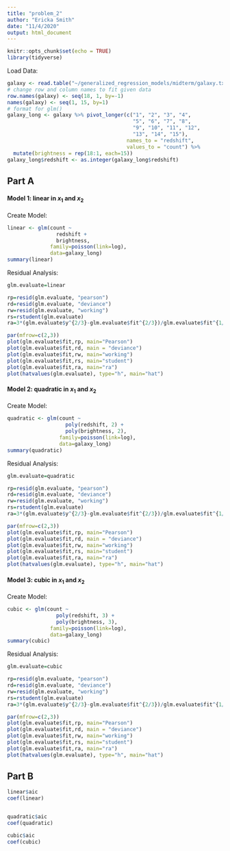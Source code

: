 ```yaml
---
title: "problem_2"
author: "Ericka Smith"
date: "11/4/2020"
output: html_document
---
```


```r
knitr::opts_chunk$set(echo = TRUE)
library(tidyverse)
```

Load Data: 

```r
galaxy <- read.table("~/generalized_regression_models/midterm/galaxy.txt", quote="\"", comment.char="")
# change row and column names to fit given data
row.names(galaxy) <- seq(18, 1, by=-1)
names(galaxy) <- seq(1, 15, by=1)
# format for glm()
galaxy_long <- galaxy %>% pivot_longer(c("1", "2", "3", "4",
                                         "5", "6", "7", "8",
                                         "9", "10", "11", "12",
                                         "13", "14", "15"),
                                       names_to = "redshift", 
                                       values_to = "count") %>%
  mutate(brightness = rep(18:1, each=15))
galaxy_long$redshift <- as.integer(galaxy_long$redshift)
```

## Part A

#### Model 1: linear in $x_1$ and $x_2$

Create Model:

```r
linear <- glm(count ~
                redshift +
                brightness, 
              family=poisson(link=log), 
              data=galaxy_long)
summary(linear)
```

Residual Analysis:

```r
glm.evaluate=linear

rp=resid(glm.evaluate, "pearson")
rd=resid(glm.evaluate, "deviance")
rw=resid(glm.evaluate, "working")
rs=rstudent(glm.evaluate)
ra=3*(glm.evaluate$y^{2/3}-glm.evaluate$fit^{2/3})/glm.evaluate$fit^{1/6}/2

par(mfrow=c(2,3))
plot(glm.evaluate$fit,rp, main="Pearson")
plot(glm.evaluate$fit,rd, main = "deviance")
plot(glm.evaluate$fit,rw, main="working")
plot(glm.evaluate$fit,rs, main="student")
plot(glm.evaluate$fit,ra, main="ra")
plot(hatvalues(glm.evaluate), type="h", main="hat")
```

#### Model 2: quadratic in $x_1$ and $x_2$

Create Model:

```r
quadratic <- glm(count ~
                   poly(redshift, 2) +
                   poly(brightness, 2),
                 family=poisson(link=log),
                 data=galaxy_long)
summary(quadratic)
```

Residual Analysis:

```r
glm.evaluate=quadratic

rp=resid(glm.evaluate, "pearson")
rd=resid(glm.evaluate, "deviance")
rw=resid(glm.evaluate, "working")
rs=rstudent(glm.evaluate)
ra=3*(glm.evaluate$y^{2/3}-glm.evaluate$fit^{2/3})/glm.evaluate$fit^{1/6}/2

par(mfrow=c(2,3))
plot(glm.evaluate$fit,rp, main="Pearson")
plot(glm.evaluate$fit,rd, main = "deviance")
plot(glm.evaluate$fit,rw, main="working")
plot(glm.evaluate$fit,rs, main="student")
plot(glm.evaluate$fit,ra, main="ra")
plot(hatvalues(glm.evaluate), type="h", main="hat")
```


#### Model 3: cubic in $x_1$ and $x_2$

Create Model:

```r
cubic <- glm(count ~ 
                poly(redshift, 3) + 
                poly(brightness, 3),
              family=poisson(link=log), 
              data=galaxy_long)
summary(cubic)
```

Residual Analysis:

```r
glm.evaluate=cubic

rp=resid(glm.evaluate, "pearson")
rd=resid(glm.evaluate, "deviance")
rw=resid(glm.evaluate, "working")
rs=rstudent(glm.evaluate)
ra=3*(glm.evaluate$y^{2/3}-glm.evaluate$fit^{2/3})/glm.evaluate$fit^{1/6}/2

par(mfrow=c(2,3))
plot(glm.evaluate$fit,rp, main="Pearson")
plot(glm.evaluate$fit,rd, main = "deviance")
plot(glm.evaluate$fit,rw, main="working")
plot(glm.evaluate$fit,rs, main="student")
plot(glm.evaluate$fit,ra, main="ra")
plot(hatvalues(glm.evaluate), type="h", main="hat")
```

## Part B

```r
linear$aic
coef(linear)


quadratic$aic
coef(quadratic)

cubic$aic
coef(cubic)
```



